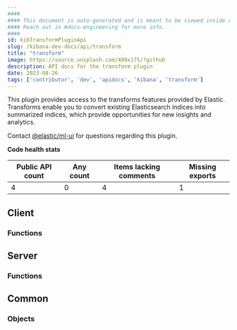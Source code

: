 ```yaml
---
####
#### This document is auto-generated and is meant to be viewed inside our experimental, new docs system.
#### Reach out in #docs-engineering for more info.
####
id: kibTransformPluginApi
slug: /kibana-dev-docs/api/transform
title: "transform"
image: https://source.unsplash.com/400x175/?github
description: API docs for the transform plugin
date: 2023-08-26
tags: ['contributor', 'dev', 'apidocs', 'kibana', 'transform']
---
```


This plugin provides access to the transforms features provided by Elastic. Transforms enable you to convert existing Elasticsearch indices into summarized indices, which provide opportunities for new insights and analytics.

Contact [@elastic/ml-ui](https://github.com/orgs/elastic/teams/ml-ui) for questions regarding this plugin.

**Code health stats**

| Public API count  | Any count | Items lacking comments | Missing exports |
|-------------------|-----------|------------------------|-----------------|
| 4 | 0 | 4 | 1 |

## Client

### Functions
<DocDefinitionList data={transformObj.client.functions}/>

## Server

### Functions
<DocDefinitionList data={transformObj.server.functions}/>

## Common

### Objects
<DocDefinitionList data={transformObj.common.objects}/>


